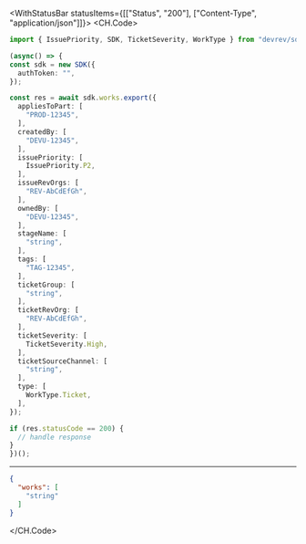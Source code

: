 

<WithStatusBar statusItems={[["Status", "200"], ["Content-Type", "application/json"]]}>
  <CH.Code>
  ```typescript Export.ts
  import { IssuePriority, SDK, TicketSeverity, WorkType } from "devrev/sdk";

(async() => {
  const sdk = new SDK({
    authToken: "",
  });

  const res = await sdk.works.export({
    appliesToPart: [
      "PROD-12345",
    ],
    createdBy: [
      "DEVU-12345",
    ],
    issuePriority: [
      IssuePriority.P2,
    ],
    issueRevOrgs: [
      "REV-AbCdEfGh",
    ],
    ownedBy: [
      "DEVU-12345",
    ],
    stageName: [
      "string",
    ],
    tags: [
      "TAG-12345",
    ],
    ticketGroup: [
      "string",
    ],
    ticketRevOrg: [
      "REV-AbCdEfGh",
    ],
    ticketSeverity: [
      TicketSeverity.High,
    ],
    ticketSourceChannel: [
      "string",
    ],
    type: [
      WorkType.Ticket,
    ],
  });

  if (res.statusCode == 200) {
    // handle response
  }
})();
  ```
  ---

  ```json Example Response
  {
    "works": [
      "string"
    ]
  }
  ```
  </CH.Code>
</WithStatusBar>
